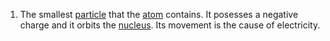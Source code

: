 #The smallest [[particle]] that the [[atom]] contains.  It posesses a negative charge and it orbits the [[nucleus]].  Its movement is the cause of electricity.